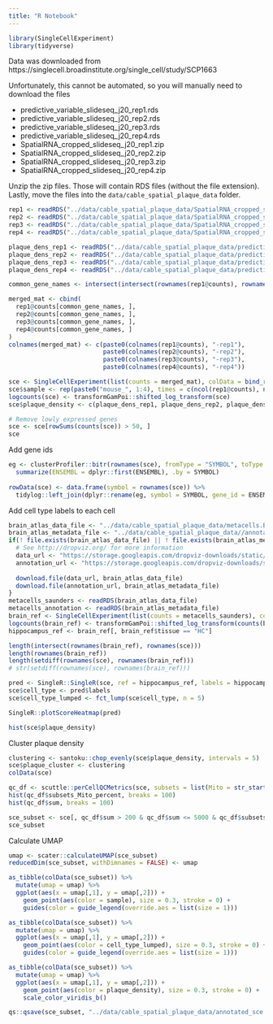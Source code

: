 ```yaml
---
title: "R Notebook"
---
```





```r
library(SingleCellExperiment)
library(tidyverse)
```


Data was downloaded from https://singlecell.broadinstitute.org/single_cell/study/SCP1663

Unfortunately, this cannot be automated, so you will manually need to download the files

* predictive_variable_slideseq_j20_rep1.rds
* predictive_variable_slideseq_j20_rep2.rds
* predictive_variable_slideseq_j20_rep3.rds
* predictive_variable_slideseq_j20_rep4.rds
* SpatialRNA_cropped_slideseq_j20_rep1.zip
* SpatialRNA_cropped_slideseq_j20_rep2.zip
* SpatialRNA_cropped_slideseq_j20_rep3.zip
* SpatialRNA_cropped_slideseq_j20_rep4.zip

Unzip the zip files. Those will contain RDS files (without the file extension). Lastly, move the files into the `data/cable_spatial_plaque_data` folder.

```r
rep1 <- readRDS("../data/cable_spatial_plaque_data/SpatialRNA_cropped_slideseq_j20_rep1")
rep2 <- readRDS("../data/cable_spatial_plaque_data/SpatialRNA_cropped_slideseq_j20_rep2")
rep3 <- readRDS("../data/cable_spatial_plaque_data/SpatialRNA_cropped_slideseq_j20_rep3")
rep4 <- readRDS("../data/cable_spatial_plaque_data/SpatialRNA_cropped_slideseq_j20_rep4")

plaque_dens_rep1 <- readRDS("../data/cable_spatial_plaque_data/predictive_variable_slideseq_j20_rep1.rds")
plaque_dens_rep2 <- readRDS("../data/cable_spatial_plaque_data/predictive_variable_slideseq_j20_rep2.rds")
plaque_dens_rep3 <- readRDS("../data/cable_spatial_plaque_data/predictive_variable_slideseq_j20_rep3.rds")
plaque_dens_rep4 <- readRDS("../data/cable_spatial_plaque_data/predictive_variable_slideseq_j20_rep4.rds")
```




```r
common_gene_names <- intersect(intersect(rownames(rep1@counts), rownames(rep2@counts)), intersect(rownames(rep3@counts), rownames(rep4@counts)))

merged_mat <- cbind(
  rep1@counts[common_gene_names, ], 
  rep2@counts[common_gene_names, ], 
  rep3@counts[common_gene_names, ], 
  rep4@counts[common_gene_names, ]
)
colnames(merged_mat) <- c(paste0(colnames(rep1@counts), "-rep1"),
                          paste0(colnames(rep2@counts), "-rep2"),
                          paste0(colnames(rep3@counts), "-rep3"),
                          paste0(colnames(rep4@counts), "-rep4"))

sce <- SingleCellExperiment(list(counts = merged_mat), colData = bind_rows(rep1@coords, rep2@coords, rep3@coords, rep4@coords) %>% magrittr::set_rownames(NULL))
sce$sample <- rep(paste0("mouse_", 1:4), times = c(ncol(rep1@counts), ncol(rep2@counts), ncol(rep3@counts), ncol(rep4@counts)))
logcounts(sce) <- transformGamPoi::shifted_log_transform(sce)
sce$plaque_density <- c(plaque_dens_rep1, plaque_dens_rep2, plaque_dens_rep3, plaque_dens_rep4)

# Remove lowly expressed genes
sce <- sce[rowSums(counts(sce)) > 50, ]
sce
```


Add gene ids
```r
eg <- clusterProfiler::bitr(rownames(sce), fromType = "SYMBOL", toType = "ENSEMBL", OrgDb="org.Mm.eg.db") %>%
  summarize(ENSEMBL = dplyr::first(ENSEMBL), .by = SYMBOL)
  
rowData(sce) <- data.frame(symbol = rownames(sce)) %>%
  tidylog::left_join(dplyr::rename(eg, symbol = SYMBOL, gene_id = ENSEMBL)) 
```




Add cell type labels to each cell

```r
brain_atlas_data_file <- "../data/cable_spatial_plaque_data/metacells.BrainCellAtlas_Saunders_version_2018.04.01.RDS"
brain_atlas_metadata_file <- "../data/cable_spatial_plaque_data//annotation.BrainCellAtlas_Saunders_version_2018.04.01.RDS"
if(! file.exists(brain_atlas_data_file) || ! file.exists(brain_atlas_metadata_file)){
  # See http://dropviz.org/ for more information
  data_url <- "https://storage.googleapis.com/dropviz-downloads/static/metacells.BrainCellAtlas_Saunders_version_2018.04.01.RDS"
  annotation_url <- "https://storage.googleapis.com/dropviz-downloads/static/annotation.BrainCellAtlas_Saunders_version_2018.04.01.RDS"
  
  download.file(data_url, brain_atlas_data_file)
  download.file(annotation_url, brain_atlas_metadata_file)
}
metacells_saunders <- readRDS(brain_atlas_data_file)
metacells_annotation <- readRDS(brain_atlas_metadata_file)
brain_ref <- SingleCellExperiment(list(counts = metacells_saunders), colData = metacells_annotation)
logcounts(brain_ref) <- transformGamPoi::shifted_log_transform(counts(brain_ref))
hippocampus_ref <- brain_ref[, brain_ref$tissue == "HC"]

length(intersect(rownames(brain_ref), rownames(sce)))
length(rownames(brain_ref))
length(setdiff(rownames(sce), rownames(brain_ref)))
# str(setdiff(rownames(sce), rownames(brain_ref)))

pred <- SingleR::SingleR(sce, ref = hippocampus_ref, labels = hippocampus_ref$class)
sce$cell_type <- pred$labels
sce$cell_type_lumped <- fct_lump(sce$cell_type, n = 5)

SingleR::plotScoreHeatmap(pred)
```



```r
hist(sce$plaque_density)
```


Cluster plaque density
```r
clustering <- santoku::chop_evenly(sce$plaque_density, intervals = 5)
sce$plaque_cluster <- clustering
colData(sce)
```


```r
qc_df <- scuttle::perCellQCMetrics(sce, subsets = list(Mito = str_starts(rowData(sce)$symbol, "mt-")))
hist(qc_df$subsets_Mito_percent, breaks = 100)
hist(qc_df$sum, breaks = 100)

sce_subset <- sce[, qc_df$sum > 200 & qc_df$sum <= 5000 & qc_df$subsets_Mito_percent < 20]
sce_subset
```



Calculate UMAP
```r
umap <- scater::calculateUMAP(sce_subset)
reducedDim(sce_subset, withDimnames = FALSE) <- umap

as_tibble(colData(sce_subset)) %>%
  mutate(umap = umap) %>%
  ggplot(aes(x = umap[,1], y = umap[,2])) +
    geom_point(aes(color = sample), size = 0.3, stroke = 0) +
    guides(color = guide_legend(override.aes = list(size = 1)))

as_tibble(colData(sce_subset)) %>%
  mutate(umap = umap) %>%
  ggplot(aes(x = umap[,1], y = umap[,2])) +
    geom_point(aes(color = cell_type_lumped), size = 0.3, stroke = 0) +
    guides(color = guide_legend(override.aes = list(size = 1)))

as_tibble(colData(sce_subset)) %>%
  mutate(umap = umap) %>%
  ggplot(aes(x = umap[,1], y = umap[,2])) +
    geom_point(aes(color = plaque_density), size = 0.3, stroke = 0) +
    scale_color_viridis_b()
```



```r
qs::qsave(sce_subset, "../data/cable_spatial_plaque_data/annotated_sce.qs")
```

